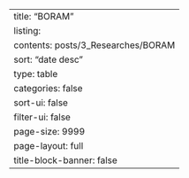 ---
title: "BORAM"
listing:
  contents: posts/3_Researches/BORAM
  sort: "date desc"
  type: table
  categories: false
  sort-ui: false
  filter-ui: false
  page-size: 9999
page-layout: full
title-block-banner: false
---